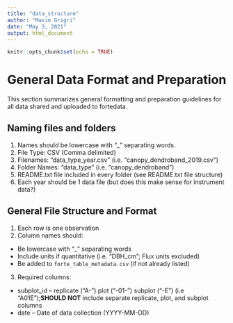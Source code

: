 ```yaml
---
title: "data_structure"
author: "Maxim Grigri"
date: "May 3, 2021"
output: html_document
---
```


```r
knitr::opts_chunk$set(echo = TRUE)
```

# General Data Format and Preparation

This section summarizes general formatting and preparation guidelines for all data
shared and uploaded to fortedata. 

## Naming files and folders

1. Names should be lowercase with "_" separating words.
2. File Type: CSV (Comma delimited)
3. Filenames: "data_type_year.csv" (i.e. "canopy_dendroband_2019.csv")
4. Folder Names: "data_type" (i.e. "canopy_dendroband")
5. README.txt file included in every folder (see README.txt file structure)
5. Each year should be 1 data file (but does this make sense for instrument data?)

## General File Structure and Format

1. Each row is one observation
2. Column names should:
+ Be lowercase with "_" separating words 
+ Include units if quantitative (i.e. "DBH_cm"; Flux units excluded)
+ Be added to `forte_table_metadata.csv` (if not already listed)
3. Required columns:
+ subplot_id -- replicate ("A-") plot ("-01-") subplot ("-E") (i.e "A01E");**SHOULD NOT** include separate replicate, plot, and subplot columns
+ date -- Date of data collection (YYYY-MM-DD)